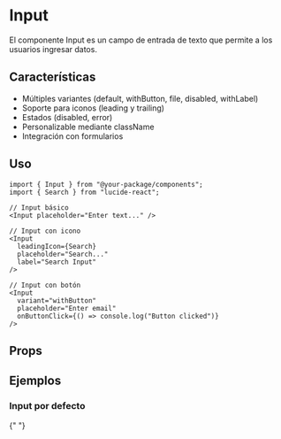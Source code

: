 
<Meta of={InputStories} />

# Input

El componente Input es un campo de entrada de texto que permite a los usuarios ingresar datos.

## Características

- Múltiples variantes (default, withButton, file, disabled, withLabel)
- Soporte para iconos (leading y trailing)
- Estados (disabled, error)
- Personalizable mediante className
- Integración con formularios

## Uso

```tsx
import { Input } from "@your-package/components";
import { Search } from "lucide-react";

// Input básico
<Input placeholder="Enter text..." />

// Input con icono
<Input
  leadingIcon={Search}
  placeholder="Search..."
  label="Search Input"
/>

// Input con botón
<Input
  variant="withButton"
  placeholder="Enter email"
  onButtonClick={() => console.log("Button clicked")}
/>
```

## Props

<Controls />

## Ejemplos

### Input por defecto

<Story of={InputStories.Default} />{" "}
